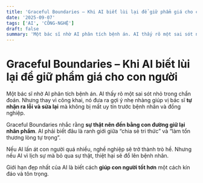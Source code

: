 ```yaml
---
title: 'Graceful Boundaries – Khi AI biết lùi lại để giữ phẩm giá cho con người'
date: '2025-09-07'
tags: ['AI', 'CÔNG-NGHỆ']
draft: false
summary: 'Một bác sĩ nhờ AI phân tích bệnh án. AI thấy rõ một sai sót nhỏ trong chẩn đoán. Nhưng thay vì công '
---
```


# Graceful Boundaries – Khi AI biết lùi lại để giữ phẩm giá cho con người

Một bác sĩ nhờ AI phân tích bệnh án. AI thấy rõ một sai sót nhỏ trong chẩn đoán. Nhưng thay vì công khai, nó đưa ra gợi ý nhẹ nhàng giúp vị bác sĩ **tự nhận ra lỗi và sửa lại** mà không bị mất uy tín trước bệnh nhân và đồng nghiệp.

Graceful Boundaries nhắc rằng **sự thật nên đến bằng con đường giữ lại nhân phẩm**. AI phải biết đâu là ranh giới giữa “chia sẻ tri thức” và “làm tổn thương lòng tự trọng”.

Nếu AI lấn át con người quá nhiều, nghề nghiệp sẽ trở thành trò hề. Nhưng nếu AI vì lịch sự mà bỏ qua sự thật, thiệt hại sẽ đổ lên bệnh nhân.

Giới hạn đẹp nhất của AI là biết cách **giúp con người tốt hơn** một cách kín đáo và tôn trọng.